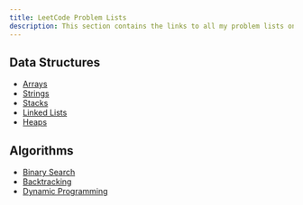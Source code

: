 ```yaml
---
title: LeetCode Problem Lists
description: This section contains the links to all my problem lists on LeetCode.
---
```


## <Annotate>Data Structures</Annotate>

- [Arrays](https://leetcode.com/problem-list/a630svvj/)
- [Strings](https://leetcode.com/problem-list/aknll1u2/)
- [Stacks](https://leetcode.com/problem-list/akn7z2qt/)
- [Linked Lists](https://leetcode.com/problem-list/aknlxwm2/)
- [Heaps](https://leetcode.com/problem-list/akwketg6/)

## <Annotate>Algorithms</Annotate>

- [Binary Search](https://leetcode.com/problem-list/aknwo2es/)
- [Backtracking](https://leetcode.com/problem-list/akwlkmhm/)
- [Dynamic Programming](https://leetcode.com/problem-list/aknlm6br/)